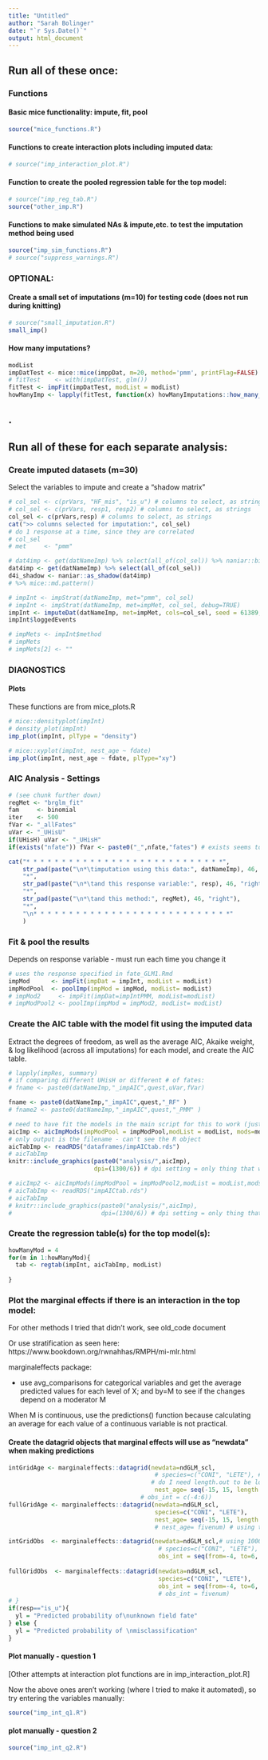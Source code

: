 ```yaml
---
title: "Untitled"
author: "Sarah Bolinger"
date: "`r Sys.Date()`"
output: html_document
---
```



#########################################################################################
## Run all of these once:

### Functions

#### Basic mice functionality: impute, fit, pool

```r
source("mice_functions.R")
```

#### Functions to create interaction plots including imputed data:

```r
# source("imp_interaction_plot.R")
```

#### Function to create the pooled regression table for the top model:

```r
# source("imp_reg_tab.R")
source("other_imp.R")
```

#### Functions to make simulated NAs & impute,etc. to test the imputation method being used

```r
source("imp_sim_functions.R")
# source("suppress_warnings.R")
```

### OPTIONAL:
#### Create a small set of imputations (m=10) for testing code (does not run during knitting)

```r
# source("small_imputation.R")
small_imp()
```

#### How many imputations?

```r
modList
impDatTest <- mice::mice(imppDat, m=20, method='pmm', printFlag=FALSE)
# fitTest    <- with(impDatTest, glm())
fitTest <- impFit(impDatTest, modList = modList)
howManyImp <- lapply(fitTest, function(x) howManyImputations::how_many_imputations(x, cv=0.05))
```

## .
#########################################################################################
## Run all of these for each separate analysis:

### Create imputed datasets (m=30)

Select the variables to impute and create a "shadow matrix"

```r

# col_sel <- c(prVars, "HF_mis", "is_u") # columns to select, as strings
# col_sel <- c(prVars, resp1, resp2) # columns to select, as strings
col_sel <- c(prVars,resp) # columns to select, as strings
cat(">> columns selected for imputation:", col_sel)
# do 1 response at a time, since they are correlated
# col_sel
# met     <- "pmm"

# dat4imp <- get(datNameImp) %>% select(all_of(col_sel)) %>% naniar::bind_shadow() 
dat4imp <- get(datNameImp) %>% select(all_of(col_sel))
d4i_shadow <- naniar::as_shadow(dat4imp)
# %>% mice::md.pattern()

# impInt <- impStrat(datNameImp, met="pmm", col_sel)
# impInt <- impStrat(datNameImp, met=impMet, col_sel, debug=TRUE)
impInt <- imputeDat(datNameImp, met=impMet, cols=col_sel, seed = 61389, m = 30, complete = FALSE, debug=TRUE)
impInt$loggedEvents

# impMets <- impInt$method
# impMets
# impMets[2] <- ""
```

### DIAGNOSTICS

#### Plots
These functions are from mice_plots.R

```r
# mice::densityplot(impInt)
# density_plot(impInt)
imp_plot(impInt, plType = "density")

```

```r
# mice::xyplot(impInt, nest_age ~ fdate)
imp_plot(impInt, nest_age ~ fdate, plType="xy")
```


### AIC Analysis - Settings

```r
# (see chunk further down)
regMet <- "brglm_fit"
fam     <- binomial
iter    <- 500
fVar <- "_allFates"
uVar <- "_UHisU"
if(UHisH) uVar <- "_UHisH" 
if(exists("nfate")) fVar <- paste0("_",nfate,"fates") # exists seems to be more complicated than I thought...
```


```r
cat("* * * * * * * * * * * * * * * * * * * * * * * * * * * *",
    str_pad(paste("\n*\timputation using this data:", datNameImp), 46, "right"),
    "*",
    str_pad(paste("\n*\tand this response variable:", resp), 46, "right"),
    "*",
    str_pad(paste("\n*\tand this method:", regMet), 46, "right"),
    "*",
    "\n* * * * * * * * * * * * * * * * * * * * * * * * * * * *"
    )
```

### Fit & pool the results

Depends on response variable - must run each time you change it

```r
# uses the response specified in fate_GLM1.Rmd
impMod      <- impFit(impDat = impInt, modList = modList)
impModPool  <- poolImp(impMod = impMod, modList= modList)
# impMod2     <- impFit(impDat=impIntPMM, modList=modList)
# impModPool2 <- poolImp(impMod = impMod2, modList= modList)
```

### Create the AIC table with the model fit using the imputed data

Extract the degrees of freedom, as well as the average AIC, Akaike weight, & log likelihood 
(across all imputations) for each model, and create the AIC table.

```r
# lapply(impRes, summary)
# if comparing different UHisH or different # of fates:
# fname <- paste0(datNameImp,"_impAIC",quest,uVar,fVar)

fname <- paste0(datNameImp,"_impAIC",quest,"_RF" )
# fname2 <- paste0(datNameImp,"_impAIC",quest,"_PMM" )

# need to have fit the models in the main script for this to work (just for naming):
aicImp <- aicImpMods(impModPool = impModPool,modList = modList, mods=mods,filePrefix = fname, dir=homeDir)
# only output is the filename - can't see the R object
aicTabImp <- readRDS("dataframes/impAICtab.rds")
# aicTabImp
knitr::include_graphics(paste0("analysis/",aicImp),
                        dpi=(1300/6)) # dpi setting = only thing that works

# aicImp2 <- aicImpMods(impModPool = impModPool2,modList = modList,mods=mods,filePrefix = fname2)
# aicTabImp <- readRDS("impAICtab.rds")
# aicTabImp
# knitr::include_graphics(paste0("analysis/",aicImp),
#                         dpi=(1300/6)) # dpi setting = only thing that works
```

### Create the regression table(s) for the top model(s):

```r
howManyMod = 4
for(m in 1:howManyMod){
  tab <- regtab(impInt, aicTabImp, modList)
  
}
```

### Plot the marginal effects if there is an interaction in the top model:

For other methods I tried that didn't work, see old_code document

Or use stratification as seen here: https://www.bookdown.org/rwnahhas/RMPH/mi-mlr.html

marginaleffects package: 

- use avg_comparisons for categorical variables and get the average predicted values for each level of X; and by=M to see if the changes depend on a moderator M

When M is continuous, use the predictions() function because calculating an average for each value of a continuous variable is not practical.

#### Create the datagrid objects that marginal effects will use as "newdata" when making predictions

```r
intGridAge <- marginaleffects::datagrid(newdata=ndGLM_scl,
                                         # species=c("CONI", "LETE"), # try using only M in the grid
                                        # do I need length.out to be longer bc the df is high?
                                         nest_age= seq(-15, 15, length.out=200)) # using the centered data
                                     # obs_int = c(-4:6))
fullGridAge <- marginaleffects::datagrid(newdata=ndGLM_scl,
                                         species=c("CONI", "LETE"),
                                         nest_age= seq(-15, 15, length.out=200)) # using the centered data
                                         # nest_age= fivenum) # using the centered data

intGridObs  <- marginaleffects::datagrid(newdata=ndGLM_scl,# using 1000 values doesn't seem to help with slopes plot
                                          # species=c("CONI", "LETE"),
                                          obs_int = seq(from=-4, to=6, length.out=200)) 
                                           
fullGridObs  <- marginaleffects::datagrid(newdata=ndGLM_scl,
                                          species=c("CONI", "LETE"),
                                          obs_int = seq(from=-4, to=6, length.out=200))
                                          # obs_int = fivenum) 
# }
if(resp=="is_u"){
  yl = "Predicted probability of\nunknown field fate"
} else {
  yl = "Predicted probability of \nmisclassification"
}
```

#### Plot manually - question 1

[Other attempts at interaction plot functions are in imp_interaction_plot.R]

Now the above ones aren't working (where I tried to make it automated), so try 
entering the variables manually:

```r
source("imp_int_q1.R")
```

#### plot manually - question 2 

```r
source("imp_int_q2.R")
```

